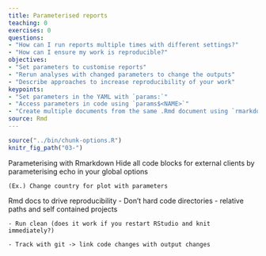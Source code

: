 ```yaml
---
title: Parameterised reports
teaching: 0
exercises: 0
questions:
- "How can I run reports multiple times with different settings?"
- "How can I ensure my work is reproducible?"
objectives:
- "Set parameters to customise reports"
- "Rerun analyses with changed parameters to change the outputs"
- "Describe approaches to increase reproducibility of your work"
keypoints:
- "Set parameters in the YAML with `params:`"
- "Access parameters in code using `params$<NAME>`"
- "Create multiple documents from the same .Rmd document using `rmarkdown::render`"
source: Rmd
---
```


```r
source("../bin/chunk-options.R")
knitr_fig_path("03-")
```


Parameterising with Rmarkdown
	Hide all code blocks for external clients by parameterising echo in your global options
	
	(Ex.) Change country for plot with parameters
	

Rmd docs to drive reproducibility
	- Don't hard code directories - relative paths and self contained projects
	
	- Run clean (does it work if you restart RStudio and knit immediately?)

	- Track with git -> link code changes with output changes